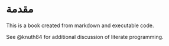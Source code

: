 # مقدمة

This is a book created from markdown and executable code.

See @knuth84 for additional discussion of literate programming.
